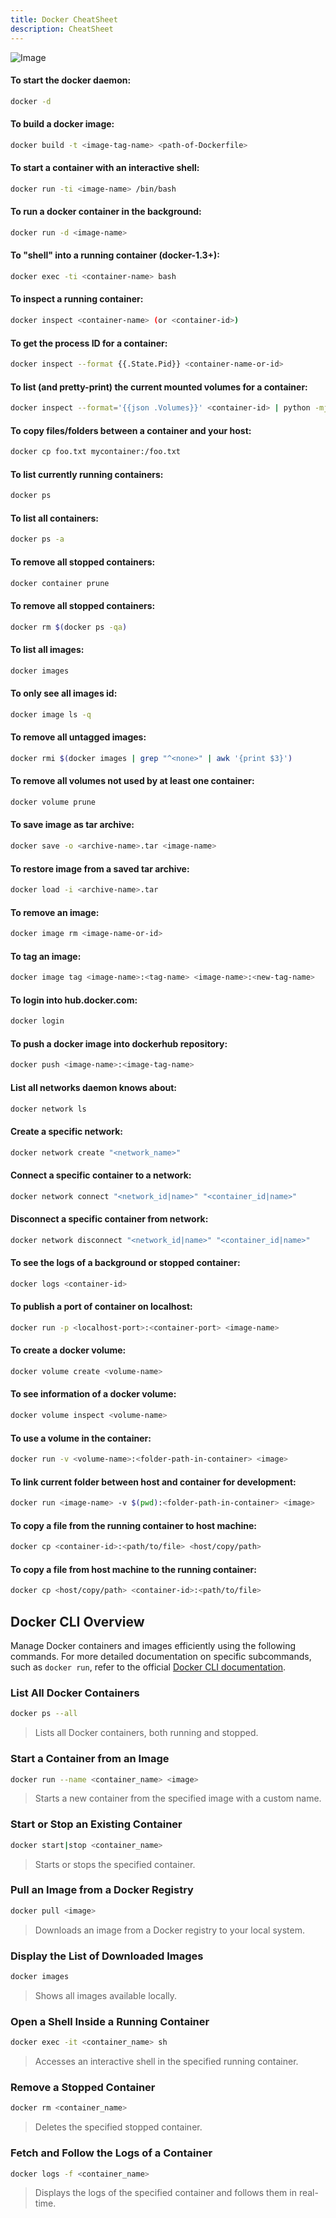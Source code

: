 ```yaml
---
title: Docker CheatSheet 
description: CheatSheet
---
```

![Image](./dockerlogo.png)
#### To start the docker daemon:
```bash
docker -d
```

#### To build a docker image:
```bash
docker build -t <image-tag-name> <path-of-Dockerfile>
```

#### To start a container with an interactive shell:
```bash
docker run -ti <image-name> /bin/bash
```

#### To run a docker container in the background:
```bash
docker run -d <image-name>
```

#### To "shell" into a running container (docker-1.3+):
```bash
docker exec -ti <container-name> bash
```

#### To inspect a running container:
```bash
docker inspect <container-name> (or <container-id>)
```

#### To get the process ID for a container:
```bash
docker inspect --format {{.State.Pid}} <container-name-or-id>
```

#### To list (and pretty-print) the current mounted volumes for a container:
```bash
docker inspect --format='{{json .Volumes}}' <container-id> | python -mjson.tool
```

#### To copy files/folders between a container and your host:
```bash
docker cp foo.txt mycontainer:/foo.txt
```

#### To list currently running containers:
```bash
docker ps
```

#### To list all containers:
```bash
docker ps -a
```

#### To remove all stopped containers:
```bash
docker container prune
```

#### To remove all stopped containers:
```bash
docker rm $(docker ps -qa)
```

#### To list all images:
```bash
docker images
```

#### To only see all images id:
```bash
docker image ls -q
```

#### To remove all untagged images:
```bash
docker rmi $(docker images | grep "^<none>" | awk '{print $3}')
```

#### To remove all volumes not used by at least one container:
```bash
docker volume prune
```

#### To save image as tar archive:
```bash
docker save -o <archive-name>.tar <image-name>
```

#### To restore image from a saved tar archive:
```bash
docker load -i <archive-name>.tar
```

#### To remove an image:
```bash
docker image rm <image-name-or-id>
```

#### To tag an image:
```bash
docker image tag <image-name>:<tag-name> <image-name>:<new-tag-name>
```

#### To login into hub.docker.com:
```bash
docker login
```

#### To push a docker image into dockerhub repository:
```bash
docker push <image-name>:<image-tag-name>
```

#### List all networks daemon knows about:
```bash
docker network ls
```

#### Create a specific network:
```bash
docker network create "<network_name>"
```

#### Connect a specific container to a network:
```bash
docker network connect "<network_id|name>" "<container_id|name>"
```

#### Disconnect a specific container from network:
```bash
docker network disconnect "<network_id|name>" "<container_id|name>"
```

#### To see the logs of a background or stopped container:
```bash
docker logs <container-id>
```

#### To publish a port of container on localhost:
```bash
docker run -p <localhost-port>:<container-port> <image-name>
```

#### To create a docker volume:
```bash
docker volume create <volume-name>
```

#### To see information of a docker volume:
```bash
docker volume inspect <volume-name>
```

#### To use a volume in the container:
```bash
docker run -v <volume-name>:<folder-path-in-container> <image>
```

#### To link current folder between host and container for development:
```bash
docker run <image-name> -v $(pwd):<folder-path-in-container> <image>
```

#### To copy a file from the running container to host machine:
```bash
docker cp <container-id>:<path/to/file> <host/copy/path>
```

#### To copy a file from host machine to the running container:
```bash
docker cp <host/copy/path> <container-id>:<path/to/file>
```

## Docker CLI Overview

Manage Docker containers and images efficiently using the following commands. For more detailed documentation on specific subcommands, such as `docker run`, refer to the official [Docker CLI documentation](https://docs.docker.com/engine/reference/commandline/cli/).

### List All Docker Containers
```bash
docker ps --all
```
> Lists all Docker containers, both running and stopped.

### Start a Container from an Image
```bash
docker run --name <container_name> <image>
```
> Starts a new container from the specified image with a custom name.

### Start or Stop an Existing Container
```bash
docker start|stop <container_name>
```
> Starts or stops the specified container.

### Pull an Image from a Docker Registry
```bash
docker pull <image>
```
> Downloads an image from a Docker registry to your local system.

### Display the List of Downloaded Images
```bash
docker images
```
> Shows all images available locally.

### Open a Shell Inside a Running Container
```bash
docker exec -it <container_name> sh
```
> Accesses an interactive shell in the specified running container.

### Remove a Stopped Container
```bash
docker rm <container_name>
```
> Deletes the specified stopped container.

### Fetch and Follow the Logs of a Container
```bash
docker logs -f <container_name>
```
> Displays the logs of the specified container and follows them in real-time.
